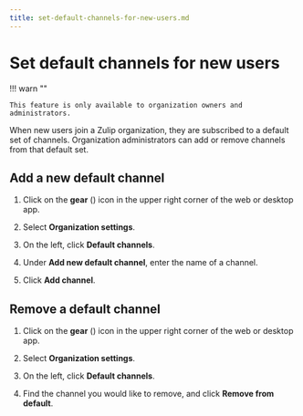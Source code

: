 ```yaml
---
title: set-default-channels-for-new-users.md
---
```


# Set default channels for new users


!!! warn ""

    This feature is only available to organization owners and administrators.




When new users join a Zulip organization, they are subscribed to a default
set of channels. Organization administrators can add or remove channels from
that default set.

## Add a new default channel

<Tabs>
<TabItem label="instructions-for-all-platforms">

1. Click on the **gear** (<i class="zulip-icon zulip-icon-gear"></i>) icon in the upper
   right corner of the web or desktop app.

1. Select **Organization settings**.

1. On the left, click **Default channels**.



2. Under **Add new default channel**, enter the name of a channel.

3. Click **Add channel**.

</TabItem>
</Tabs>

## Remove a default channel

<Tabs>
<TabItem label="instructions-for-all-platforms">

1. Click on the **gear** (<i class="zulip-icon zulip-icon-gear"></i>) icon in the upper
   right corner of the web or desktop app.

1. Select **Organization settings**.

1. On the left, click **Default channels**.



2. Find the channel you would like to remove, and click **Remove from default**.

</TabItem>
</Tabs>


